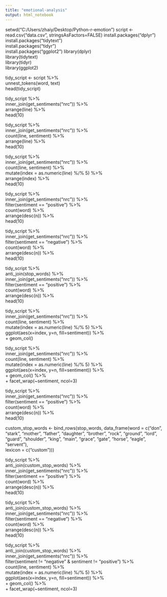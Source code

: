 ---
title: "emotional-analysis"
output: html_notebook
---
setwd("C:/Users/zhaiy/Desktop/Python-r-emotion") 
script <- read.csv("data.csv", stringsAsFactors=FALSE)
install.packages("dplyr")  
install.packages("tidytext")  
install.packages("tidyr")  
install.packages("ggplot2") 
library(dplyr)  
library(tidytext)  
library(tidyr)  
library(ggplot2)  

tidy_script <- script %>%  
  unnest_tokens(word, text)  
head(tidy_script)  

tidy_script %>%  
  inner_join(get_sentiments("nrc")) %>%  
  arrange(line) %>%  
  head(10)

tidy_script %>%  
  inner_join(get_sentiments("nrc")) %>%  
  count(line, sentiment) %>%  
  arrange(line) %>%  
  head(10)  
  
tidy_script %>%  
  inner_join(get_sentiments("nrc")) %>%  
  count(line, sentiment) %>%  
  mutate(index = as.numeric(line) %/% 5) %>%  
  arrange(index) %>%  
  head(10)
  
tidy_script %>%  
  inner_join(get_sentiments("nrc")) %>%  
  filter(sentiment == "positive") %>%  
  count(word) %>%  
  arrange(desc(n)) %>%  
  head(10)  
  
tidy_script %>%  
  inner_join(get_sentiments("nrc")) %>%  
  filter(sentiment == "negative") %>%  
  count(word) %>%  
  arrange(desc(n)) %>%  
  head(10)  

tidy_script %>%  
  anti_join(stop_words) %>%  
  inner_join(get_sentiments("nrc")) %>%  
  filter(sentiment == "positive") %>%  
  count(word) %>%  
  arrange(desc(n)) %>%  
  head(10)  
  
  
tidy_script %>%  
  inner_join(get_sentiments("nrc")) %>%  
  count(line, sentiment) %>%  
  mutate(index = as.numeric(line) %/% 5) %>%  
  ggplot(aes(x=index, y=n, fill=sentiment)) %>%  
  + geom_col() 

tidy_script %>%  
  inner_join(get_sentiments("nrc")) %>%  
  count(line, sentiment) %>%  
  mutate(index = as.numeric(line) %/% 5) %>%  
  ggplot(aes(x=index, y=n, fill=sentiment)) %>%  
  + geom_col() %>%  
  + facet_wrap(~sentiment, ncol=3)  

tidy_script %>%  
  inner_join(get_sentiments("nrc")) %>%  
  filter(sentiment == "positive") %>%  
  count(word) %>%  
  arrange(desc(n)) %>%  
  head(10)  
  
custom_stop_words <- bind_rows(stop_words,
  data_frame(word = c("don", "stark", "mother", "father", "daughter", "brother", "rock", "ground", "lord", "guard", "shoulder", "king", "main", "grace", "gate", "horse", "eagle", "servent"),  
  lexicon = c("custom")))  


tidy_script %>%  
  anti_join(custom_stop_words) %>%  
  inner_join(get_sentiments("nrc")) %>%  
  filter(sentiment == "positive") %>%  
  count(word) %>%  
  arrange(desc(n)) %>%  
  head(10) 

tidy_script %>%  
  anti_join(custom_stop_words) %>%  
  inner_join(get_sentiments("nrc")) %>%  
  filter(sentiment == "negative") %>%  
  count(word) %>%  
  arrange(desc(n)) %>%  
  head(10) 


tidy_script %>%  
  anti_join(custom_stop_words) %>%  
  inner_join(get_sentiments("nrc")) %>%  
  filter(sentiment != "negative" & sentiment != "positive") %>%  
  count(line, sentiment) %>%  
  mutate(index = as.numeric(line) %/% 5) %>%  
  ggplot(aes(x=index, y=n, fill=sentiment)) %>%  
  + geom_col() %>%  
  + facet_wrap(~sentiment, ncol=3) 

